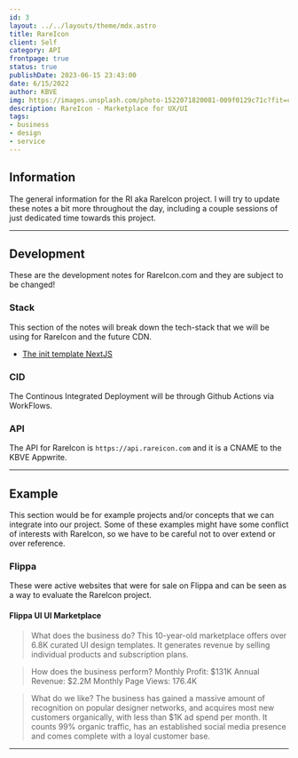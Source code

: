 ```yaml
---
id: 3
layout: ../../layouts/theme/mdx.astro
title: RareIcon
client: Self
category: API
frontpage: true
status: true
publishDate: 2023-06-15 23:43:00
date: 6/15/2022
author: KBVE
img: https://images.unsplash.com/photo-1522071820081-009f0129c71c?fit=crop&w=1400&h=700&q=75
description: RareIcon - Marketplace for UX/UI
tags:
- business
- design
- service
---
```


## Information

The general information for the RI aka RareIcon project.
I will try to update these notes a bit more throughout the day, including a couple sessions of just dedicated time towards this project.

---

## Development

These are the development notes for RareIcon.com and they are subject to be changed!

### Stack

This section of the notes will break down the tech-stack that we will be using for RareIcon and the future CDN.
- [The init template NextJS](https://github.com/ixartz/Next-JS-Landing-Page-Starter-Template)

### CID

The Continous Integrated Deployment will be through Github Actions via WorkFlows.

### API

The API for RareIcon is `https://api.rareicon.com` and it is a CNAME to the KBVE Appwrite.

---

## Example

This section would be for example projects and/or concepts that we can integrate into our project.
Some of these examples might have some conflict of interests with RareIcon, so we have to be careful not to over extend or over reference.

### Flippa

These were active websites that were for sale on Flippa and can be seen as a way to evaluate the RareIcon project.

#### Flippa UI UI Marketplace

> What does the business do?
> This 10-year-old marketplace offers over 6.8K curated UI design templates. It generates revenue by selling individual products and subscription plans.

> How does the business perform?
> Monthly Profit: $131K
> Annual Revenue: $2.2M
> Monthly Page Views: 176.4K

> What do we like?
> The business has gained a massive amount of recognition on popular designer networks, and acquires most new customers organically, with less than $1K ad spend per month.
> It counts 99% organic traffic, has an established social media presence and comes complete with a loyal customer base. 

---